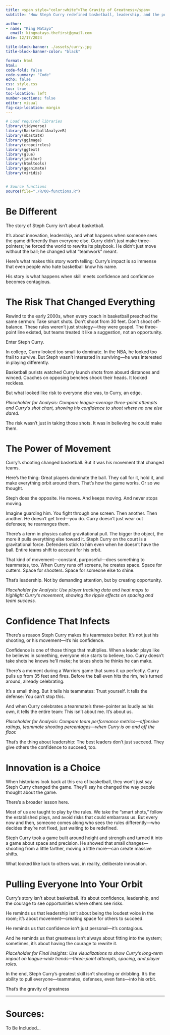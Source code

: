 ```yaml
---
title: <span style="color:white">The Gravity of Greatness</span>
subtitle: "How Steph Curry redefined basketball, leadership, and the power of movement"

author: 
- name: "King Matayo"
  email: kingmatayo.thefirst@gmail.com
date: 12/17/2024

title-block-banner: ./assets/curry.jpg
title-block-banner-color: "black"

format: html
html:
code-fold: false
code-summary: "Code"
echo: false
css: style.css
toc: true
toc-location: left
number-sections: false
editor: visual
fig-cap-location: margin
---
```


```r

# Load required libraries
library(tidyverse)
library(BasketballAnalyzeR)
library(nbastatR)
library(ggimage)
library(cropcircles)
library(ggtext)
library(glue)
library(janitor)
library(htmltools)
library(gganimate)
library(viridis)


# Source functions
source(file="./R/00-functions.R")


```

# Be Different

The story of Steph Curry isn’t about basketball.

It’s about innovation, leadership, and what happens when someone sees the game differently than everyone else. Curry didn’t just make three-pointers; he forced the world to rewrite its playbook. He didn’t just move without the ball; he changed what “teamwork” meant.

Here’s what makes this story worth telling: Curry’s impact is so immense that even people who hate basketball know his name.

His story is what happens when skill meets confidence and confidence becomes contagious.

# The Risk That Changed Everything

Rewind to the early 2000s, when every coach in basketball preached the same sermon: Take smart shots. Don’t shoot from 30 feet. Don’t shoot off-balance. These rules weren’t just strategy—they were gospel. The three-point line existed, but teams treated it like a suggestion, not an opportunity.

Enter Steph Curry.

In college, Curry looked too small to dominate. In the NBA, he looked too frail to survive. But Steph wasn’t interested in surviving—he was interested in playing differently.

Basketball purists watched Curry launch shots from absurd distances and winced. Coaches on opposing benches shook their heads. It looked reckless.

But what looked like risk to everyone else was, to Curry, an edge.

*Placeholder for Analysis: Compare league-average three-point attempts and Curry’s shot chart, showing his confidence to shoot where no one else dared.*

The risk wasn’t just in taking those shots. It was in believing he could make them.

# The Power of Movement

Curry’s shooting changed basketball. But it was his movement that changed teams.

Here’s the thing: Great players dominate the ball. They call for it, hold it, and make everything orbit around them. That’s how the game works. Or so we thought.

Steph does the opposite. He moves. And keeps moving. And never stops moving.

Imagine guarding him. You fight through one screen. Then another. Then another. He doesn’t get tired—you do. Curry doesn’t just wear out defenses; he rearranges them.

There’s a term in physics called gravitational pull. The bigger the object, the more it pulls everything else toward it. Steph Curry on the court is a gravitational force. Defenders stick to him even when he doesn’t have the ball. Entire teams shift to account for his orbit.

That kind of movement—constant, purposeful—does something to teammates, too. When Curry runs off screens, he creates space. Space for cutters. Space for shooters. Space for someone else to shine.

That’s leadership. Not by demanding attention, but by creating opportunity.

*Placeholder for Analysis: Use player tracking data and heat maps to highlight Curry’s movement, showing the ripple effects on spacing and team success.*

# Confidence That Infects

There’s a reason Steph Curry makes his teammates better. It’s not just his shooting, or his movement—it’s his confidence.

Confidence is one of those things that multiplies. When a leader plays like he believes in something, everyone else starts to believe, too. Curry doesn’t take shots he knows he’ll make; he takes shots he thinks he can make.

There’s a moment during a Warriors game that sums it up perfectly. Curry pulls up from 35 feet and fires. Before the ball even hits the rim, he’s turned around, already celebrating.

It’s a small thing. But it tells his teammates: Trust yourself. It tells the defense: You can’t stop this.

And when Curry celebrates a teammate’s three-pointer as loudly as his own, it tells the entire team: This isn’t about me. It’s about us.

*Placeholder for Analysis: Compare team performance metrics—offensive ratings, teammate shooting percentages—when Curry is on and off the floor.*

That’s the thing about leadership: The best leaders don’t just succeed. They give others the confidence to succeed, too.

# Innovation is a Choice

When historians look back at this era of basketball, they won’t just say Steph Curry changed the game. They’ll say he changed the way people thought about the game.

There’s a broader lesson here.

Most of us are taught to play by the rules. We take the “smart shots,” follow the established plays, and avoid risks that could embarrass us. But every now and then, someone comes along who sees the rules differently—who decides they’re not fixed, just waiting to be redefined.

Steph Curry took a game built around height and strength and turned it into a game about space and precision. He showed that small changes—shooting from a little farther, moving a little more—can create massive shifts.

What looked like luck to others was, in reality, deliberate innovation.

# Pulling Everyone Into Your Orbit

Curry’s story isn’t about basketball. It’s about confidence, leadership, and the courage to see opportunities where others see risks.

He reminds us that leadership isn’t about being the loudest voice in the room; it’s about movement—creating space for others to succeed.

He reminds us that confidence isn’t just personal—it’s contagious.

And he reminds us that greatness isn’t always about fitting into the system; sometimes, it’s about having the courage to rewrite it.

*Placeholder for Final Insights: Use visualizations to show Curry’s long-term impact on league-wide trends—three-point attempts, spacing, and player roles.*

In the end, Steph Curry’s greatest skill isn’t shooting or dribbling. It’s the ability to pull everyone—teammates, defenses, even fans—into his orbit.

That’s the gravity of greatness

------------------------------------------------------------------------

# Sources:

To Be Included...
